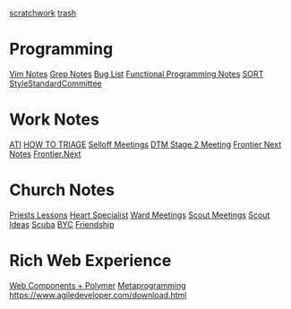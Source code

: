 [[scratchwork]]
[[trash]]

= Programming =
[[Vim Notes]]
[[Grep Notes]]
[[Bug List]]
[[Functional Programming Notes]]
[[SORT]]
[[StyleStandardCommittee]]

= Work Notes =
[[ATI]]
[[HOW TO TRIAGE]]
[[Selloff Meetings]]
[[DTM Stage 2 Meeting]]
[[Frontier Next Notes]]
[[Frontier.Next]]

= Church Notes =
[[Priests Lessons]]
[[Heart Specialist]]
[[Ward Meetings]]
[[Scout Meetings]]
[[Scout Ideas]]
[[Scuba]]
[[BYC]]
[[Friendship]]
 
= Rich Web Experience =
[[Web Components + Polymer]]
[[Metaprogramming]]
https://www.agiledeveloper.com/download.html

